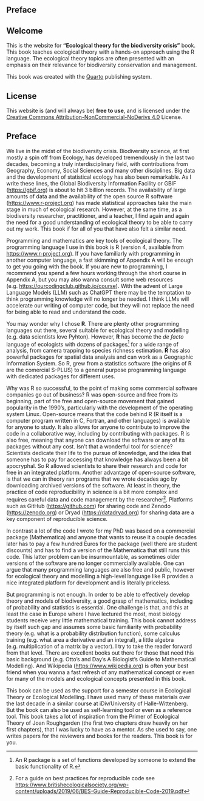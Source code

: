 ::: {.content-visible when-format="pdf"}
# Preface {.unnumbered}
:::

::: {.content-visible unless-format="pdf"}
# Welcome {.unnumbered}

This is the website for **"Ecological theory for the biodiversity crisis"** book. This book teaches ecological theory with a hands-on approach using the R language. The ecological theory topics are often presented with an emphasis on their relevance for biodiversity conservation and management.

This book was created with the [Quarto](https://quarto.org) publishing system.

## License

This website is (and will always be) **free to use**, and is licensed under the [Creative Commons Attribution-NonCommercial-NoDerivs 4.0](https://creativecommons.org/licenses/by-nc-nd/4.0/) License.
:::

::: {.content-visible when-format="html"}
# Preface {.unnumbered}
:::

We live in the midst of the biodiversity crisis. Biodiversity science, at first mostly a spin off from Ecology, has developed tremendously in the last two decades, becoming a truly interdisciplinary field, with contributions from Geography, Economy, Social Sciences and many other disciplines. Big data and the development of statistical ecology has also been remarkable. As I write these lines, the Global Biodiversity Information Facility or GBIF (<https://gbif.org>) is about to hit 3 billion records. The availability of large amounts of data and the availability of the open source R software (<https://www.r-project.org>) has made statistical approaches take the main stage in much of ecological research. However, at the same time, as a biodiversity researcher, practitioner, and a teacher, I find again and again the need for a good understanding of ecological theory to be able to carry out my work. This book if for all of you that have also felt a similar need.

<!-- more on ecological modelling versus ecological theory  -->

Programming and mathematics are key tools of ecological theory. The programming language I use in this book is R (version 4, available from <https://www.r-project.org>). If you have familiarly with programming in another computer language, a fast skimming of Appendix A will be enough to get you going with the book. If you are new to programming, I recommend you spend a few hours working through the short course in Appendix A, but you may also wanna consult some web resources (e.g. <https://ourcodingclub.github.io/course>). With the advent of Large Language Models (LLM) such as ChatGPT there may be the temptation to think programming knowledge will no longer be needed. I think LLMs will accelerate our writing of computer code, but they will not replace the need for being able to read and understand the code.

You may wonder why I chose **R**. There are plenty other programming languages out there, several suitable for ecological theory and modelling (e.g. data scientists love Pyhton). However, **R** has become the *de facto* language of ecologists with dozens of packages[^index-1] for a wide range of analysis, from camera trapping to species richness estimation. **R** has also powerful packages for spatial data analysis and can work as a Geographic Information System. So R, grew from a statistics software (the origins of R are the comercial S-PLUS) to a general purpose programming language with dedicated packages for different uses.

[^index-1]: An R package is a set of functions developed by someone to extend the basic functionality of R.

Why was R so successful, to the point of making some commercial software companies go out of business? R was open-source and free from its beginning, part of the free and open-source movement that gained popularity in the 1990's, particularly with the development of the operating system Linux. Open-source means that the code behind R (R itself is a computer program written in C, Fortran, and other languages) is available for anyone to study. It also allows for anyone to contribute to improve the code in a collaborative way, including by contributing with packages. R is also free, meaning that anyone can download the software or any of its packages without any cost. Isn't that a wonderful tool for science? Scientists dedicate their life to the pursue of knowledge, and the idea that someone has to pay for accessing that knowledge has always been a bit apocryphal. So R allowed scientists to share their research and code for free in an integrated platform. Another advantage of open-source software, is that we can in theory ran programs that we wrote decades ago by downloading archived versions of the software. At least in theory, the practice of code reproducibility in science is a bit more complex and requires careful data and code management by the researcher[^index-2]. Platforms such as GitHub (<https://github.com>) for sharing code and Zenodo (<https://zenodo.org>) or Dryad (<https://datadryad.org>) for sharing data are a key component of reproducible science.

[^index-2]: For a guide on best practices for reproducible code see <https://www.britishecologicalsociety.org/wp-content/uploads/2019/06/BES-Guide-Reproducible-Code-2019.pdf>

In contrast a lot of the code I wrote for my PhD was based on a commercial package (Mathematica) and anyone that wants to reuse it a couple decades later has to pay a few hundred Euros for the package (well there are student discounts) and has to find a version of the Mathematica that still runs this code. This latter problem can be insurmountable, as sometimes older versions of the software are no longer commercially available. One can argue that many programming languages are also free and public, however for ecological theory and modelling a high-level language like R provides a nice integrated platform for development and is literally priceless.

<!--# Rstudio, literate programming, R markdown, Quarto  -->

But programming is not enough. In order to be able to effectively develop theory and models of biodiversity, a good grasp of mathematics, including of probability and statistics is essential. One challenge is that, and this at least the case in Europe where I have lectured the most, most biology students receive very little mathematical training. This book cannot address by itself such gap and assumes some basic familiarity with probability theory (e.g. what is a probability distribution function), some calculus training (e.g. what area a derivative and an integral), a little algebra (e.g. multiplication of a matrix by a vector). I try to take the reader forward from that level. There are excellent books out there for those that need this basic background (e.g. Otto's and Day's A Biologist's Guide to Mathematical Modelling). And Wikipedia (<https://www.wikipedia.org>) is often your best friend when you wanna a fast refresh of any mathematical concept or even for many of the models and ecological concepts presented in this book.

<!--# Explain structure of the book  -->

This book can be used as the support for a semester course in Ecological Theory or Ecological Modelling. I have used many of these materials over the last decade in a similar course at iDiv/University of Halle-Wittenberg. But the book can also be used as self-learning tool or even as a reference tool. This book takes a lot of inspiration from the Primer of Ecological Theory of Joan Roughgarden (the first two chapters draw heavily on her first chapters), that I was lucky to have as a mentor. As she used to say, one writes papers for the reviewers and books for the readers. This book is for you.

<!--# to publish book in command prompt quarto publish gh-pages-->
